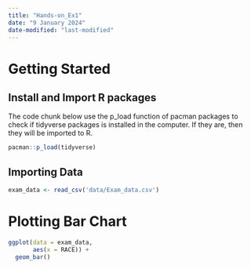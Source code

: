 ```yaml
---
title: "Hands-on_Ex1"
date: "9 January 2024"
date-modified: "last-modified"
---
```


# Getting Started

## Install and Import R packages

The code chunk below use the p_load function of pacman packages to check if tidyverse packages is installed in the computer. If they are, then they will be imported to R.

```r
pacman::p_load(tidyverse)
```

## Importing Data

```r
exam_data <- read_csv('data/Exam_data.csv')
```

# Plotting Bar Chart

```r
ggplot(data = exam_data,
       aes(x = RACE)) +
  geom_bar()
```
